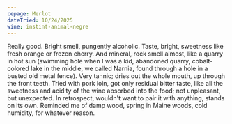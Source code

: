```yaml
---
cepage: Merlot
dateTried: 10/24/2025
wine: instint-animal-negre
---
```


Really good. Bright smell, pungently alcoholic. Taste, bright, sweetness like
fresh orange or frozen cherry. And mineral, rock smell almost, like a quarry in
hot sun (swimming hole when I was a kid, abandoned quarry, cobalt-colored lake
in the middle, we called Narnia, found through a hole in a busted old metal
fence). Very tannic; dries out the whole mouth, up through the front teeth.
Tried with pork loin, got only residual bitter taste, like all the sweetness and
acidity of the wine absorbed into the food; not unpleasant, but unexpected. In
retrospect, wouldn't want to pair it with anything, stands on its own. Reminded
me of damp wood, spring in Maine woods, cold humidity, for whatever reason.

